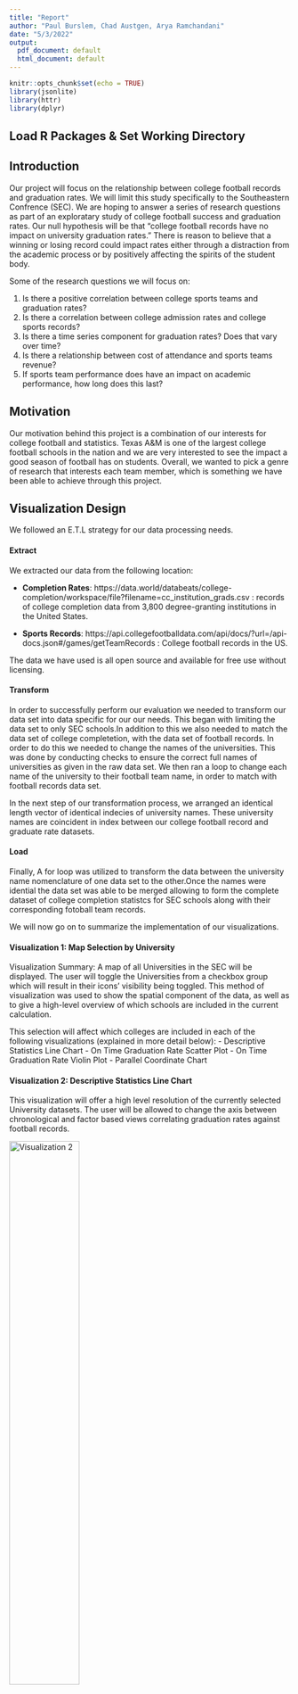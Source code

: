---
title: "Report"
author: "Paul Burslem, Chad Austgen, Arya Ramchandani"
date: "5/3/2022"
output:
  pdf_document: default
  html_document: default
---

```{r setup, include=FALSE}
knitr::opts_chunk$set(echo = TRUE)
library(jsonlite)
library(httr)
library(dplyr)
```


## Load R Packages & Set Working Directory


## Introduction

Our project will focus on the relationship between college football records and graduation rates. We will
limit this study specifically to the Southeastern Confrence (SEC). We are hoping to answer a series of research questions as part of
an exploratary study of college football success and graduation rates. Our null hypothesis will be that “college
football records have no impact on university graduation rates.” There is reason to believe that a winning
or losing record could impact rates either through a distraction from the academic process or by positively
affecting the spirits of the student body.

Some of the research questions we will focus on:

1. Is there a positive correlation between college sports teams and graduation rates?
2. Is there a correlation between college admission rates and college sports records?
3. Is there a time series component for graduation rates? Does that vary over time?
4. Is there a relationship between cost of attendance and sports teams revenue?
5. If sports team performance does have an impact on academic performance, how long does this last?

## Motivation

Our motivation behind this project is a combination of our interests for college football and statistics. Texas A&M is one of the largest college football schools in the nation and we are very interested to see the impact a good season of football has on students.
Overall, we wanted to pick a genre of research that interests each team member, which is something we have been able to achieve through this project.

## Visualization Design
We followed an E.T.L strategy for our data processing needs.

  

#### Extract
We extracted our data from the following location:

  - **Completion Rates**: https://data.world/databeats/college-completion/workspace/file?filename=cc_institution_grads.csv : records of college completion data from 3,800 degree-granting institutions in the United States.  
 

  - **Sports Records**: https://api.collegefootballdata.com/api/docs/?url=/api-docs.json#/games/getTeamRecords : College football records in the US.

The data we have used is all open source and available for free use without licensing.

#### Transform

In order to successfully perform our evaluation we needed to transform our data set into data specific for our our needs. This began with limiting the data set to only SEC schools.In addition to this we also needed to match the data set of college completetion, with the data set of football records. In order to do this we needed to change the names of the universities. This was done by conducting checks to ensure the correct full names of universities as given in the raw data set. We then ran a loop to change each name of the university to their football team name, in order to match with football records data set.

In the next step of our transformation process, we arranged an identical length vector of identical indecies of university names. These university names are coincident in index between our college football record and graduate rate datasets.

#### Load
Finally, A for loop was utilized to transform the data between the university name nomenclature of one data set to the other.Once the names were idential the data set was able to be merged allowing to form the complete dataset of college completion statistcs for SEC schools along with their corresponding fotoball team records.

We will now go on to summarize the implementation of our visualizations.

#### Visualization 1: Map Selection by University

Visualization Summary: A map of all Universities in the SEC will be displayed. The user will toggle the Universities from a checkbox group which will result in their icons’ visibility being toggled. This method of visualization was used to show the spatial component of the data, as well as to give a high-level overview of which schools are included in the current calculation.

This selection will affect which colleges are included in each of the following visualizations (explained in more detail below): 
- Descriptive Statistics Line Chart
- On Time Graduation Rate Scatter Plot
- On Time Graduation Rate Violin Plot
- Parallel Coordinate Chart  


<!-- ![Visualization 1](./images/map.png){width=50%} -->

#### Visualization 2: Descriptive Statistics Line Chart
This visualization will offer a high level resolution of the currently selected University datasets. The user will be allowed to change the axis between chronological and factor based views correlating graduation rates against football records.

![Visualization 2](./images/2.png){width=50%}
![Visualization 2](./images/3.png){width=50%}



#### Visualization 3 & 4: Predictive Scatterplot by University
The content of this visualization will contain data points relating either the year or the school record to the graduation rate of the university. By adjusting the university checkbox group and changing the date range slider, which colleges and when will be adjusted accordingly. This visualization was selected because we want the user to be able to determine what trends exist from a certain level of precision: did sports records only correlate to graduation rates before a certain year? Or only for certain colleges? Differences in these parameters could really affect the results of the graph.  
![Visualization 3](./images/4.png){width=50%}
![Visualization 3](./images/5.png){width=50%}


#### Visualization 5: On Time Graduation Rate Violin Plot
This chart provides side by side comparisons on a Uuniversity by university basis of the distribution of on time graduation, separated by Gender, linked to total football wins. We believe this is a very effective visualization as the width of the segments make very obvious differences in potential correlations.

![Visualization 5](./images/6.png){width=50%}  


#### Methodology and Evaluation

In this section we will break up each research question and discuss how the visualization came to a solution.


1. Is there a positive correlation between college sports teams and graduation rates?
There is in fact a significant correlation between college football wins and graduation rates. The relationship was positive and significant to pvalue<0.001. We found this result to be extremely surprising given that our subject of study was chosen more for our own enjoyment than to pursue a likely conclusion.

2. Is there a time series component for graduation rates? Does that vary over time?
Our visualizations did not suggest a significant change in these relationships over time. We were able to vary our visualizations over time and examine changes in the plots to determine this. 

3. Does the impact of college sports records on graduation rates vary by university?
We did not find significant interaction between the University and the impact of football wins on the on-time graduation rate. We included an interaction effect in some of our early regression analysis and found no significant impact. More, the violin plots tell a compelling story about potential interaction effects.

5. Are there diversity/intersectional impacts specific to a football team's season record's impact on graduation rates or graduation rates in general?
While there are significant difference across demographics, we also did not find a significant interaction between the impact of football wins and demographic information on on-time graduation rates. We included an interaction effect in some of our early regression analysis and found no significant impact. And again, the violin plots tell a compelling story about potential interaction effects.

## Discussions & Future Work

Overall we found that the greatest challenge in this portion of the project was mastery of the shiny interactive architexture. Significant time was spent learning the in's and outs of reactivity and input/output architexture. We found the results of our work extremely surprising and a causal analysis at the sociological or psychological level could be an interesting further research direction to determine if our results were coincidental or if there are specific elements which could be used to help a university encourage on-time graduation.

## Works Cited

data.world (2017). College Completion [Data file]. Retrieved from https://data.world/databeats/college-completion

College Football Data (2022). College Football Data API [Data file]. Retrieved from https://api.collegefootballdata.com/api/docs/?url=/api-docs.json#/games/getTeamRecords
